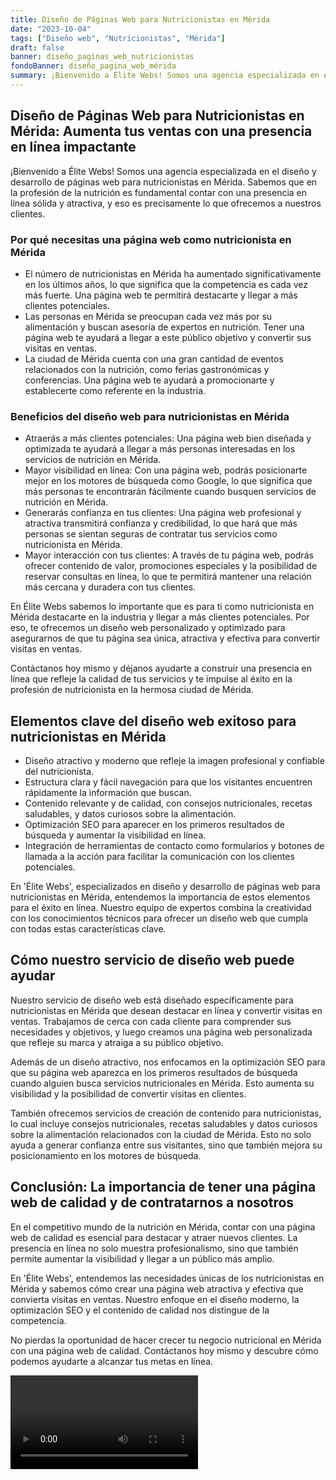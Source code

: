 ```yaml
---
title: Diseño de Páginas Web para Nutricionistas en Mérida
date: "2023-10-04"
tags: ["Diseño web", "Nutricionistas", "Mérida"]
draft: false
banner: diseño_paginas_web_nutricionistas
fondoBanner: diseño_pagina_web_mérida
summary: ¡Bienvenido a Élite Webs! Somos una agencia especializada en el diseño y desarrollo de páginas web para nutricionistas en Mérida. Sabemos que en la profesión de la nutrición es fundamental contar con una presencia en línea sólida y atractiva, y eso es precisamente lo que ofrecemos a nuestros clientes.
---
```



## Diseño de Páginas Web para Nutricionistas en Mérida: Aumenta tus ventas con una presencia en línea impactante

¡Bienvenido a Élite Webs! Somos una agencia especializada en el diseño y desarrollo de páginas web para nutricionistas en Mérida. Sabemos que en la profesión de la nutrición es fundamental contar con una presencia en línea sólida y atractiva, y eso es precisamente lo que ofrecemos a nuestros clientes.

### Por qué necesitas una página web como nutricionista en Mérida

- El número de nutricionistas en Mérida ha aumentado significativamente en los últimos años, lo que significa que la competencia es cada vez más fuerte. Una página web te permitirá destacarte y llegar a más clientes potenciales.
- Las personas en Mérida se preocupan cada vez más por su alimentación y buscan asesoría de expertos en nutrición. Tener una página web te ayudará a llegar a este público objetivo y convertir sus visitas en ventas.
- La ciudad de Mérida cuenta con una gran cantidad de eventos relacionados con la nutrición, como ferias gastronómicas y conferencias. Una página web te ayudará a promocionarte y establecerte como referente en la industria.

### Beneficios del diseño web para nutricionistas en Mérida

- Atraerás a más clientes potenciales: Una página web bien diseñada y optimizada te ayudará a llegar a más personas interesadas en los servicios de nutrición en Mérida.
- Mayor visibilidad en línea: Con una página web, podrás posicionarte mejor en los motores de búsqueda como Google, lo que significa que más personas te encontrarán fácilmente cuando busquen servicios de nutrición en Mérida.
- Generarás confianza en tus clientes: Una página web profesional y atractiva transmitirá confianza y credibilidad, lo que hará que más personas se sientan seguras de contratar tus servicios como nutricionista en Mérida.
- Mayor interacción con tus clientes: A través de tu página web, podrás ofrecer contenido de valor, promociones especiales y la posibilidad de reservar consultas en línea, lo que te permitirá mantener una relación más cercana y duradera con tus clientes.

En Élite Webs sabemos lo importante que es para ti como nutricionista en Mérida destacarte en la industria y llegar a más clientes potenciales. Por eso, te ofrecemos un diseño web personalizado y optimizado para asegurarnos de que tu página sea única, atractiva y efectiva para convertir visitas en ventas.

Contáctanos hoy mismo y déjanos ayudarte a construir una presencia en línea que refleje la calidad de tus servicios y te impulse al éxito en la profesión de nutricionista en la hermosa ciudad de Mérida.

<GifSeo />

<Cta />

## Elementos clave del diseño web exitoso para nutricionistas en Mérida

- Diseño atractivo y moderno que refleje la imagen profesional y confiable del nutricionista.
- Estructura clara y fácil navegación para que los visitantes encuentren rápidamente la información que buscan.
- Contenido relevante y de calidad, con consejos nutricionales, recetas saludables, y datos curiosos sobre la alimentación.
- Optimización SEO para aparecer en los primeros resultados de búsqueda y aumentar la visibilidad en línea.
- Integración de herramientas de contacto como formularios y botones de llamada a la acción para facilitar la comunicación con los clientes potenciales.

En 'Élite Webs', especializados en diseño y desarrollo de páginas web para nutricionistas en Mérida, entendemos la importancia de estos elementos para el éxito en línea. Nuestro equipo de expertos combina la creatividad con los conocimientos técnicos para ofrecer un diseño web que cumpla con todas estas características clave.

## Cómo nuestro servicio de diseño web puede ayudar

Nuestro servicio de diseño web está diseñado específicamente para nutricionistas en Mérida que desean destacar en línea y convertir visitas en ventas. Trabajamos de cerca con cada cliente para comprender sus necesidades y objetivos, y luego creamos una página web personalizada que refleje su marca y atraiga a su público objetivo.

Además de un diseño atractivo, nos enfocamos en la optimización SEO para que su página web aparezca en los primeros resultados de búsqueda cuando alguien busca servicios nutricionales en Mérida. Esto aumenta su visibilidad y la posibilidad de convertir visitas en clientes.

También ofrecemos servicios de creación de contenido para nutricionistas, lo cual incluye consejos nutricionales, recetas saludables y datos curiosos sobre la alimentación relacionados con la ciudad de Mérida. Esto no solo ayuda a generar confianza entre sus visitantes, sino que también mejora su posicionamiento en los motores de búsqueda.

## Conclusión: La importancia de tener una página web de calidad y de contratarnos a nosotros

En el competitivo mundo de la nutrición en Mérida, contar con una página web de calidad es esencial para destacar y atraer nuevos clientes. La presencia en línea no solo muestra profesionalismo, sino que también permite aumentar la visibilidad y llegar a un público más amplio.

En 'Élite Webs', entendemos las necesidades únicas de los nutricionistas en Mérida y sabemos cómo crear una página web atractiva y efectiva que convierta visitas en ventas. Nuestro enfoque en el diseño moderno, la optimización SEO y el contenido de calidad nos distingue de la competencia.

No pierdas la oportunidad de hacer crecer tu negocio nutricional en Mérida con una página web de calidad. Contáctanos hoy mismo y descubre cómo podemos ayudarte a alcanzar tus metas en línea.

<Video />

<CtaBot job="Nutricionistas" city="Mérida" />

<Gmaps query="Mérida+españa+maps" />
